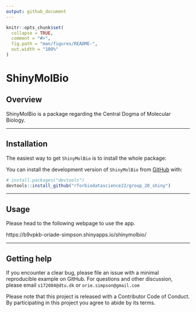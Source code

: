 ```yaml
---
output: github_document
---
```


<!-- README.md is generated from README.Rmd. Please edit that file -->

```r
knitr::opts_chunk$set(
  collapse = TRUE,
  comment = "#>",
  fig.path = "man/figures/README-",
  out.width = "100%"
)
```

# ShinyMolBio

<!-- badges: start -->
<!-- badges: end -->

## Overview

ShinyMolBio is a package regarding the Central Dogma of Molecular Biology.

***

## Installation

The easiest way to get `ShinyMolBio` is to install the whole package:

You can install the development version of `ShinyMolBio` from [GitHub](https://github.com/) with:

``` r
# install.packages("devtools")
devtools::install_github("rforbiodatascience22/group_20_shiny")
```

***

## Usage 

Please head to the following webpage to use the app. 

https://b9vpkb-oriade-simpson.shinyapps.io/shinymolbio/

***

## Getting help

If you encounter a clear bug, please file an issue with a minimal reproducible example on GitHub.
For questions and other discussion, please email `s172084@dtu.dk` or `orie.simpson@gmail.com`

Please note that this project is released with a Contributor Code of Conduct. By participating in this project you agree to abide by its terms.
